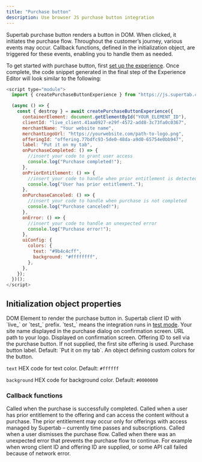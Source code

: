 ```yaml
---
title: "Purchase button"
description: Use browser JS purchase button integration
---
```


Supertab purchase button renders a button in DOM. When clicked, it initiates the purchase flow. Throughout the customer’s journey, various events may occur. Callback functions, defined in the initialization object, are triggered for these events, enabling you to handle them as needed.

To get started with purchase button, first <a href="../supertab-experiences/experiences">set up the experience</a>. Once complete, the code snippet generated in the final step of the Experience Editor will look similar to the following:

```js
<script type="module">
  import { createPurchaseButtonExperience } from "https://js.supertab.co/v1/experiences.js";

  (async () => {
    const { destroy } = await createPurchaseButtonExperience({
      containerElement: document.getElementById("YOUR_ELEMENT_ID"),
      clientId: "live_client.41aa0927-e29f-4572-add8-3c73fa0c0367",
      merchantName: "Your website name",
      merchantLogoUrl: "https://yourwebsite.com/path-to-logo.png",
      offeringId: "offering.77bdfc93-5de0-48da-a9d0-65754e0bb947",
      label: "Put it on my tab",
      onPurchaseCompleted: () => {
        //insert your code to grant user access
        console.log("Purchase completed!");
      },
      onPriorEntitlement: () => {
        //insert your code to handle when prior entitlement is detected
        console.log("User has prior entitlement.");
      },
      onPurchaseCanceled: () => {
        //insert your code to handle when purchase is not completed
        console.log("Purchase canceled!");
      },
      onError: () => {
        //insert your code to handle an unexpected error
        console.log("Purchase error!");
      },
      uiConfig: {
        colors: {
          text: "#9b4c4cff",
          background: "#ffffffff",
        },
      },
    });
  })();
</script>
```

## Initialization object properties

<ParamField path="containerElement" type="Element" required>
  DOM Element to render the purchase button in.
</ParamField>

<ParamField path="clientId" type="string" required>
  Supertab client ID with `live_` or `test_` prefix. `test_` means the
  integration runs in <a href="../supertab-experiences/test-mode">test mode</a>.
</ParamField>

<ParamField path="merchantName" type="string" required>
  Your site name displayed in the purchase dialog on confirmation screen.
</ParamField>

<ParamField path="merchantLogoUrl" type="string" required>
  URL path to your logo. Displayed on confirmation screen.
</ParamField>

<ParamField path="offeringId" type="string">
  Offering ID to sell via the purchase button. If not supplied, the first site
  offering is used.
</ParamField>

<ParamField path="label" type="string">
  Purchase button label. Default: `Put it on my tab`.
</ParamField>

<ParamField path="uiConfig" type="object">
  An object defining custom colors for the button.

`text` HEX code for text color. Default: `#ffffff`

`background` HEX code for background color. Default: `#0000000`

</ParamField>

### Callback functions

<ParamField path="onPurchaseCompleted" type="function">
  Called when the purchase is successfully completed.
</ParamField>

<ParamField path="onPriorEntitlement" type="function">
  Called when a user has prior entitlement to the offering and can access the
  content without a purchase. The prior entitlement may occur only for offerings
  with access managed by Supertab – currently time passes and subscriptions.
</ParamField>

<ParamField path="onPurchaseCanceled" type="function">
  Called when a user dismisses the purchase flow.
</ParamField>

<ParamField path="onError" type="function">
  Called when there was an unexpected error that prevents the purchase flow to
  continue. For example when wrong client ID and offering ID are supplied, or
  some API call failed because of network error.
</ParamField>

